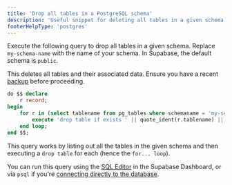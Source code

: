 ```yaml
---
title: 'Drop all tables in a PostgreSQL schema'
description: 'Useful snippet for deleting all tables in a given schema'
footerHelpType: 'postgres'
---
```


Execute the following query to drop all tables in a given schema.
Replace `my-schema-name` with the name of your schema. In Supabase, the default schema is `public`.

<Admonition type="caution">

This deletes all tables and their associated data. Ensure you have a recent [backup](/docs/guides/platform/backups) before proceeding.

</Admonition>

```sql
do $$ declare
    r record;
begin
    for r in (select tablename from pg_tables where schemaname = 'my-schema-name') loop
        execute 'drop table if exists ' || quote_ident(r.tablename) || ' cascade';
    end loop;
end $$;
```

This query works by listing out all the tables in the given schema and then executing a `drop table` for each (hence the `for... loop`).

You can run this query using the [SQL Editor](/dashboard/project/_/sql) in the Supabase Dashboard, or via `psql` if you're [connecting directly to the database](/docs/guides/database/connecting-to-postgres#direct-connections).
